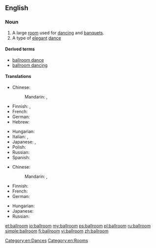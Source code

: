 ==English==
{{wikipedia}}

===Noun===
{{en-noun|pl=ballrooms}}

# A large [[room]] used for [[dance|dancing]] and [[banquet|banquets]].
# A type of [[elegant]] [[dance]]

====Derived terms====
* [[ballroom dance]]
* [[ballroom dancing]]

====Translations====
{{trans-top|large room used for dancing}}
* Chinese:
*: Mandarin: {{t|zh|舞廳|sc=Hani}}, {{t|zh|舞厅|tr=wǔtīng|sc=Hani}}
* Finnish: {{t-|fi|tanssisali}}, {{t|fi|juhlasali}}
* French: {{t-|fr|salle de bal|f}}
* German: {{t+|de|Ballsaal|m}}
* Hebrew: {{t-|he|אולם נשפים|m|tr=ulam neshafym|sc=Hebr}}
{{trans-mid}}
* Hungarian: {{t+|hu|bálterem}}
* Italian: {{t-|it|sala da ballo|f}}, {{t-|it|balera|f}}
* Japanese: {{t-|ja|ボールルーム|tr=bōrurūmu|sc=Jpan}}, {{t-|ja|ダンスホール|tr=dansuhōru|sc=Jpan}}
* Polish: {{t-|pl|sala balowa|f}}
* Russian: {{t-|ru|танцевальный зал|m|tr=tanceválʹnyj zal|sc=Cyrl}}
* Spanish: {{t-|es|salón de baile|m}}
{{trans-bottom}}

{{trans-top|type of elegant dance}}
* Chinese:
*: Mandarin: {{t|zh|交際舞|sc=Hani}}, {{t|zh|交际舞|tr=jiāojìwǔ|sc=Hani}}
* Finnish: {{t|fi|salitanssi}}
* French: {{t+|fr|danse de salon|f}}
* German: {{t+|de|Standardtanz|m}}
{{trans-mid}}
* Hungarian: {{t-|hu|társasági tánc}}
* Japanese: {{t-|ja|社交ダンス|tr=shakō-dansu|sc=Jpan}}
* Russian: {{t+|ru|бальный танец|m|tr=bálʹnyj tánec|sc=Cyrl}}
{{trans-bottom}}

[[Category:en:Dances]]
[[Category:en:Rooms]]

[[et:ballroom]]
[[io:ballroom]]
[[my:ballroom]]
[[ps:ballroom]]
[[pl:ballroom]]
[[ru:ballroom]]
[[simple:ballroom]]
[[fi:ballroom]]
[[vi:ballroom]]
[[zh:ballroom]]